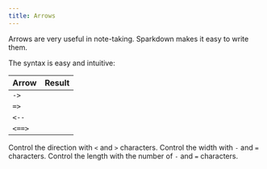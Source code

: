 ```yaml
---
title: Arrows
---
```








Arrows are very useful in note-taking.
Sparkdown makes it easy to write them.

The syntax is easy and intuitive:

| Arrow | Result            |
| ----- | ----------------- |
| `->`  | <ImageSwitcher darkImage={rightarrowDark} lightImage={rightarrowLight} /> |
| `=>`  | <ImageSwitcher darkImage={thickrightarrowDark} lightImage={thickrightarrowLight} /> |
| `<--`  | <ImageSwitcher darkImage={longleftarrowDark} lightImage={longleftarrowLight} /> |
| `<==>`  | <ImageSwitcher darkImage={thicklongleftrightarrowDark} lightImage={thicklongleftrightarrowthicklight} /> |

Control the direction with `<` and `>` characters.
Control the width with `-` and `=` characters.
Control the length with the number of `-` and `=` characters.
